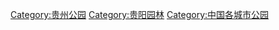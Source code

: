 [[Category:贵州公园|Category:贵州公园]]
[[Category:贵阳园林|Category:贵阳园林]]
[[Category:中国各城市公园|Category:中国各城市公园]]